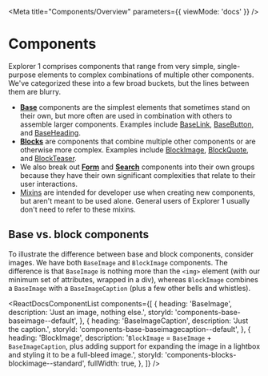 
<Meta title="Components/Overview" parameters={{ viewMode: 'docs' }} />

# Components

Explorer 1 comprises components that range from very simple, single-purpose elements to complex combinations of multiple other components. We've categorized these into a few broad buckets, but the lines between them are blurry.

- **[Base](?path=/docs/components-base-overview--page)** components are the simplest elements that sometimes stand on their own, but more often are used in combination with others to assemble larger components. Examples include [BaseLink](?path=/docs/components-base-baselink--primary-link), [BaseButton](?path=/docs/components-base-basebutton--primary-button), and [BaseHeading](?path=/docs/components-base-baseheading--h-1).
- **[Blocks](?path=/docs/components-blocks-overview--page)** are components that combine multiple other components or are otherwise more complex. Examples include [BlockImage](?path=/docs/components-blocks-blockimage--standard), [BlockQuote](?path=/docs/components-blocks-blockquote--default), and [BlockTeaser](?path=/docs/components-blocks-blockteaser--default).
- We also break out **[Form](?path=/docs/components-forms-overview--overview)** and **[Search](?path=/docs/components-search-overview--page)** components into their own groups because they have their own significant complexities that relate to their user interactions.
- [Mixins](?path=/docs/components-mixins-overview--page) are intended for developer use when creating new components, but aren't meant to be used alone. General users of Explorer 1 usually don't need to refer to these mixins.

## Base vs. block components

To illustrate the difference between base and block components, consider images. We have both `BaseImage` and `BlockImage` components. The difference is that `BaseImage` is nothing more than the `<img>` element (with our minimum set of attributes, wrapped in a div), whereas `BlockImage` combines a `BaseImage` with a `BaseImageCaption` (plus a few other bells and whistles).

<ReactDocsComponentList
  components={[
    {
      heading: 'BaseImage',
      description: 'Just an image, nothing else.',
      storyId: 'components-base-baseimage--default',
    },
    {
      heading: 'BaseImageCaption',
      description: 'Just the caption.',
      storyId: 'components-base-baseimagecaption--default',
    },
    {
      heading: 'BlockImage',
      description:
        '`BlockImage` = `BaseImage` + `BaseImageCaption`, plus adding support for expanding the image in a lightbox and styling it to be a full-bleed image.',
      storyId: 'components-blocks-blockimage--standard',
      fullWidth: true,
    },
  ]}
/>
